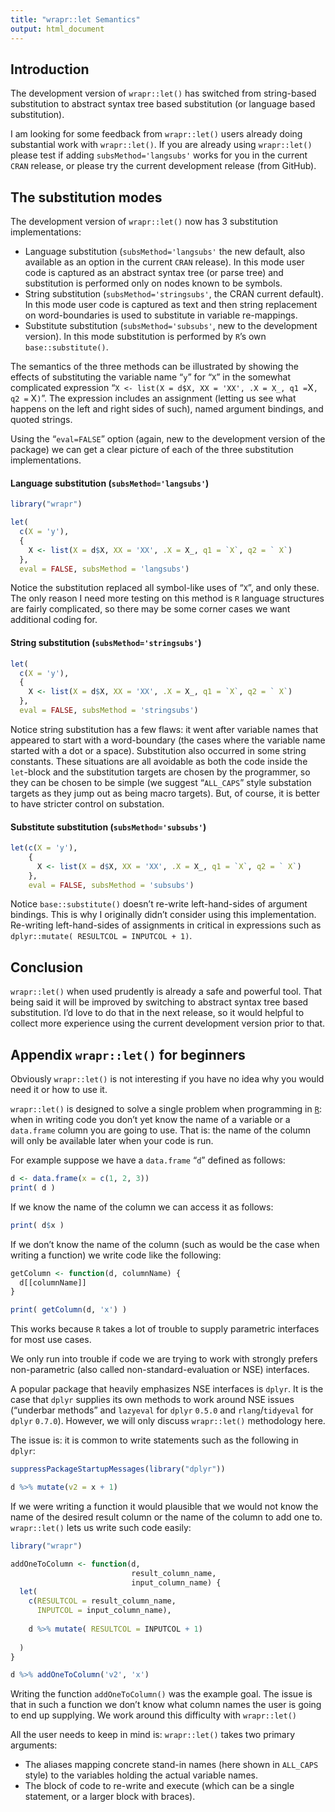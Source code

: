 ```yaml
---
title: "wrapr::let Semantics"
output: html_document
---
```



## Introduction

The development version of `wrapr::let()` has switched from string-based substitution to abstract syntax tree based substitution (or language based substitution).  

I am looking for some feedback from `wrapr::let()` users already doing substantial work with `wrapr::let()`.  If you are already using `wrapr::let()` please test if adding `subsMethod='langsubs'` works for you in the current `CRAN` release, or please try the current development release (from GitHub).  


## The substitution modes

The development version of `wrapr::let()` now has 3 substitution implementations:

 * Language substitution (`subsMethod='langsubs'` the new default, also available as an option in the current `CRAN` release).  In this mode user code is captured as an abstract syntax tree (or parse tree) and substitution is performed only on nodes known to be symbols.
 * String substitution (`subsMethod='stringsubs'`, the CRAN current default).  In this mode user code is captured as text and then string replacement on word-boundaries is used to substitute in variable re-mappings.
  * Substitute substitution  (`subsMethod='subsubs'`, new to the development version).  In this mode substitution is performed by `R`'s own `base::substitute()`.

The semantics of the three methods can be illustrated by showing the effects of substituting the variable name "`y`" for "`X`" in the somewhat complicated expression "`X <- list(X = d$X, XX = 'XX', .X = X_, q1 = `X`, q2 = ` X`)`".  The expression includes an assignment (letting us see what happens on the left and right sides of such), named argument bindings, and quoted strings.

Using the "`eval=FALSE`" option (again, new to the development version of the package) we can get a clear picture of each of the three substitution implementations.

#### Language substitution (`subsMethod='langsubs'`)

```r
library("wrapr")

let(
  c(X = 'y'), 
  {
    X <- list(X = d$X, XX = 'XX', .X = X_, q1 = `X`, q2 = ` X`)
  }, 
  eval = FALSE, subsMethod = 'langsubs')
```

Notice the substitution replaced all symbol-like uses of "`X`", and only these.  The only reason I need more testing on this method is `R` language structures are fairly complicated, so there may be some corner cases we want additional coding for.

#### String substitution (`subsMethod='stringsubs'`)

```r
let(
  c(X = 'y'), 
  {
    X <- list(X = d$X, XX = 'XX', .X = X_, q1 = `X`, q2 = ` X`)
  }, 
  eval = FALSE, subsMethod = 'stringsubs')
```

Notice string substitution has a few flaws: it went after variable names that appeared to start with a word-boundary (the cases where the variable name started with a dot or a space).  Substitution also occurred in some string constants.  These situations are all avoidable as both the code inside the `let`-block and the substitution targets are chosen by the programmer, so they can be chosen to be simple (we suggest "`ALL_CAPS`" style substation targets as they jump out as being macro targets).  But, of course, it is better to have stricter control on substation.


#### Substitute substitution  (`subsMethod='subsubs'`)

```r
let(c(X = 'y'), 
    {
      X <- list(X = d$X, XX = 'XX', .X = X_, q1 = `X`, q2 = ` X`)
    }, 
    eval = FALSE, subsMethod = 'subsubs')
```

Notice `base::substitute()` doesn't re-write left-hand-sides of argument bindings.  This is why I originally didn't consider using this implementation. Re-writing left-hand-sides of assignments in critical in expressions such as `dplyr::mutate( RESULTCOL = INPUTCOL + 1)`.

## Conclusion

`wrapr::let()` when used prudently is already a safe and powerful tool.  That being said it will be improved by switching to abstract syntax tree based substitution.  I'd love to do that in the next release, so it would helpful to collect more experience using the current development version prior to that. 

## Appendix `wrapr::let()` for beginners

Obviously `wrapr::let()` is not interesting if you have no idea why you would need it or how to use it.

`wrapr::let()` is designed to solve a single problem when programming in [`R`](): when in writing code you don't yet know the name of a variable or a `data.frame` column you are going to use. That is: the name of the column will only be available later when your code is run.

For example suppose we have a `data.frame` "`d`" defined as follows:

```r
d <- data.frame(x = c(1, 2, 3))
print( d )
```

If we know the name of the column we can access it as follows:

```r
print( d$x )
```

If we don't know the name of the column (such as would be the case when writing a function) we write code like the following:

```r
getColumn <- function(d, columnName) {
  d[[columnName]]
}

print( getColumn(d, 'x') )
```

This works because `R` takes a lot of trouble to supply parametric interfaces for most use cases.

We only run into trouble if code we are trying to work with strongly prefers non-parametric (also called non-standard-evaluation or NSE) interfaces. 

A popular package that heavily emphasizes NSE interfaces is `dplyr`.  It is the case that `dplyr` supplies its own methods to work around NSE issues ("underbar methods" and `lazyeval` for `dplyr` `0.5.0` and `rlang`/`tidyeval` for `dplyr` `0.7.0`).  However, we will only discuss `wrapr::let()` methodology here.

The issue is: it is common to write statements such as the following in `dplyr`:

```r
suppressPackageStartupMessages(library("dplyr"))

d %>% mutate(v2 = x + 1)
```

If we were writing a function it would plausible that we would not know the name of the desired result column or the name of the column to add one to.  `wrapr::let()` lets us write such code easily:

```r
library("wrapr")

addOneToColumn <- function(d, 
                           result_column_name, 
                           input_column_name) {
  let(
    c(RESULTCOL = result_column_name,
      INPUTCOL = input_column_name),
    
    d %>% mutate( RESULTCOL = INPUTCOL + 1)
    
  )
}

d %>% addOneToColumn('v2', 'x')
```

Writing the function `addOneToColumn()` was the example goal.  The issue is that in such a function we don't know what column names the user is going to end up supplying.  We work around this difficulty with `wrapr::let()`  

All the user needs to keep in mind is: `wrapr::let()` takes two primary arguments:

 * The aliases mapping concrete stand-in names (here shown in `ALL_CAPS` style) to the variables holding the actual variable names.
 * The block of code to re-write and execute (which can be a single statement, or a larger block with braces).

